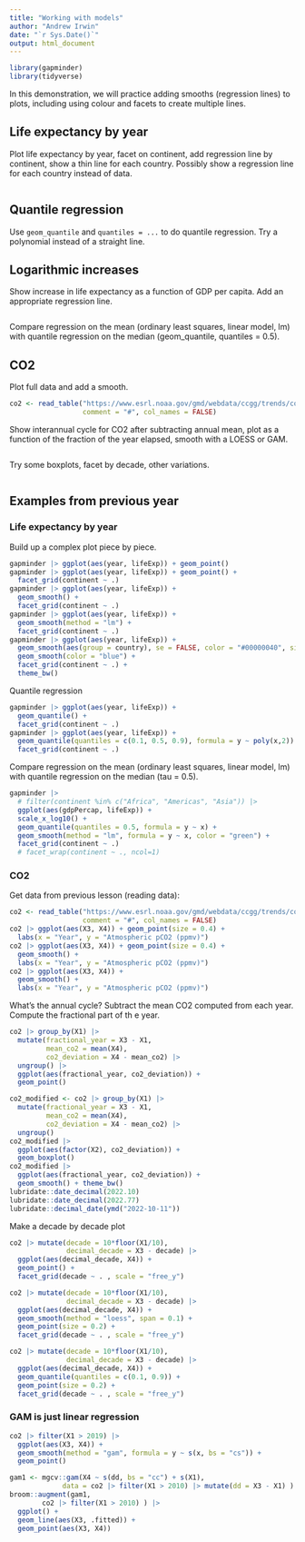 ```yaml
---
title: "Working with models"
author: "Andrew Irwin"
date: "`r Sys.Date()`"
output: html_document
---
```


```r
library(gapminder)
library(tidyverse)
```


In this demonstration, we will practice adding smooths (regression lines) to plots, including using colour and facets to create multiple lines.

## Life expectancy by year

Plot life expectancy by year, facet on continent, add regression line by continent, show a thin line for each country. Possibly show a regression line for each country instead of data.

```r


```

## Quantile regression

Use `geom_quantile` and `quantiles = ...` to do quantile regression.
Try a polynomial instead of a straight line.

## Logarithmic increases

Show increase in life expectancy as a function of GDP per capita. Add an appropriate regression line.

```r


```

Compare regression on the mean (ordinary least squares, linear model, lm) with quantile regression on the median (geom_quantile, quantiles = 0.5).


## CO2

Plot full data and add a smooth.

```r
co2 <- read_table("https://www.esrl.noaa.gov/gmd/webdata/ccgg/trends/co2/co2_mm_mlo.txt",
                  comment = "#", col_names = FALSE)
```



Show interannual cycle for CO2 after subtracting annual mean, plot as a function of the fraction of the year elapsed, smooth with a LOESS or GAM.

```r

```


Try some boxplots, facet by decade, other variations.

```r


```



## Examples from previous year

### Life expectancy by year

Build up a complex plot piece by piece.

```r
gapminder |> ggplot(aes(year, lifeExp)) + geom_point()
gapminder |> ggplot(aes(year, lifeExp)) + geom_point() + 
  facet_grid(continent ~ .)
gapminder |> ggplot(aes(year, lifeExp)) + 
  geom_smooth() + 
  facet_grid(continent ~ .)
gapminder |> ggplot(aes(year, lifeExp)) + 
  geom_smooth(method = "lm") + 
  facet_grid(continent ~ .)
gapminder |> ggplot(aes(year, lifeExp)) + 
  geom_smooth(aes(group = country), se = FALSE, color = "#00000040", size = 0.4) + 
  geom_smooth(color = "blue") + 
  facet_grid(continent ~ .) + 
  theme_bw()

```

Quantile regression

```r
gapminder |> ggplot(aes(year, lifeExp)) + 
  geom_quantile() + 
  facet_grid(continent ~ .)
gapminder |> ggplot(aes(year, lifeExp)) + 
  geom_quantile(quantiles = c(0.1, 0.5, 0.9), formula = y ~ poly(x,2)) + 
  facet_grid(continent ~ .)
```

Compare regression on the mean (ordinary least squares, linear model, lm) with quantile regression on the median (tau = 0.5).

```r
gapminder |> 
  # filter(continent %in% c("Africa", "Americas", "Asia")) |>
  ggplot(aes(gdpPercap, lifeExp)) + 
  scale_x_log10() + 
  geom_quantile(quantiles = 0.5, formula = y ~ x) +
  geom_smooth(method = "lm", formula = y ~ x, color = "green") + 
  facet_grid(continent ~ .)
  # facet_wrap(continent ~ ., ncol=1)

```

### CO2

Get data from previous lesson (reading data):

```r
co2 <- read_table("https://www.esrl.noaa.gov/gmd/webdata/ccgg/trends/co2/co2_mm_mlo.txt",
                  comment = "#", col_names = FALSE)
co2 |> ggplot(aes(X3, X4)) + geom_point(size = 0.4) + 
  labs(x = "Year", y = "Atmospheric pCO2 (ppmv)")
co2 |> ggplot(aes(X3, X4)) + geom_point(size = 0.4) +
  geom_smooth() + 
  labs(x = "Year", y = "Atmospheric pCO2 (ppmv)")
co2 |> ggplot(aes(X3, X4)) +
  geom_smooth() + 
  labs(x = "Year", y = "Atmospheric pCO2 (ppmv)")
```

What's the annual cycle?
Subtract the mean CO2 computed from each year. Compute the fractional part of th e year.

```r
co2 |> group_by(X1) |>
  mutate(fractional_year = X3 - X1, 
         mean_co2 = mean(X4),
         co2_deviation = X4 - mean_co2) |>
  ungroup() |>
  ggplot(aes(fractional_year, co2_deviation)) + 
  geom_point()
```


```r
co2_modified <- co2 |> group_by(X1) |>
  mutate(fractional_year = X3 - X1, 
         mean_co2 = mean(X4),
         co2_deviation = X4 - mean_co2) |>
  ungroup() 
co2_modified |>
  ggplot(aes(factor(X2), co2_deviation)) + 
  geom_boxplot()
co2_modified |>
  ggplot(aes(fractional_year, co2_deviation)) + 
  geom_smooth() + theme_bw()
lubridate::date_decimal(2022.10)
lubridate::date_decimal(2022.77)
lubridate::decimal_date(ymd("2022-10-11"))
```

Make a decade by decade plot

```r
co2 |> mutate(decade = 10*floor(X1/10),
              decimal_decade = X3 - decade) |>
  ggplot(aes(decimal_decade, X4)) + 
  geom_point() + 
  facet_grid(decade ~ . , scale = "free_y")
```


```r
co2 |> mutate(decade = 10*floor(X1/10),
              decimal_decade = X3 - decade) |>
  ggplot(aes(decimal_decade, X4)) + 
  geom_smooth(method = "loess", span = 0.1) + 
  geom_point(size = 0.2) + 
  facet_grid(decade ~ . , scale = "free_y")
```

```r
co2 |> mutate(decade = 10*floor(X1/10),
              decimal_decade = X3 - decade) |>
  ggplot(aes(decimal_decade, X4)) + 
  geom_quantile(quantiles = c(0.1, 0.9)) + 
  geom_point(size = 0.2) + 
  facet_grid(decade ~ . , scale = "free_y")
```

### GAM is just linear regression

```r
co2 |> filter(X1 > 2019) |>
  ggplot(aes(X3, X4)) + 
  geom_smooth(method = "gam", formula = y ~ s(x, bs = "cs")) +
  geom_point()
```

```r
gam1 <- mgcv::gam(X4 ~ s(dd, bs = "cc") + s(X1), 
             data = co2 |> filter(X1 > 2010) |> mutate(dd = X3 - X1) )
broom::augment(gam1, 
        co2 |> filter(X1 > 2010) ) |> 
  ggplot() + 
  geom_line(aes(X3, .fitted)) +
  geom_point(aes(X3, X4))
```

